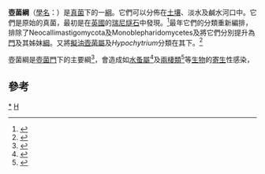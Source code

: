 {{Automatic taxobox
| taxon = Chytridiomycetes
| authority = [[湯瑪斯·卡弗利爾-史密斯|Caval.-Sm]]<ref>{{cite journal en|author=Thomas Cavalier-Smith|year=1998|title=A revised six-kingdom system of Life|journal=Biol. Rev. Camb. Philos. Soc.|volume=73|pages=203–66|doi=10.1017/S0006323198005167}}</ref>
| fossil_range= [[泥盆紀|泥盆紀]]早期至現今
| image = Batrachochytrium dendrobatidis.jpg
| image_caption = 造成[[兩棲類|兩棲類]]感染的[[蛙壺菌|蛙壺菌]]。
| subdivision_ranks = [[目|目]]
| subdivision = 
* [[壺菌目|壺菌目]] Chytridiales
* Rhizophydiales
* [[小壺菌目|小壺菌目]] Spizellomycetales
}}

'''壺菌綱'''（[[學名|學名]]：{{lang|la|Chytridiomycetes}}）是[[真菌|真菌]]下的一[[綱|綱]]。它們可以分佈在[[土壤|土壤]]、淡水及鹹水河口中。它們是原始的真菌，最初是在[[英國|英國]]的[[瑞尼燧石|瑞尼燧石]]中發現。<ref name=Taylor1992>{{cite journal en|author=Taylor, T.N.|coauthors=Remy, W.; Hass, H.|year=1992|title=Fungi from the Lower Devonian Rhynie chert: Chytridiomycetes|journal=American Journal of Botany|volume=79|issue=11|pages=1233–41|url=http://links.jstor.org/sici?sici=0002-9122(199211)79:11%3C1233:FFTLDR%3E2.0.CO;2-B|accessdate=2008-05-15|doi=10.2307/2445050}}</ref>最年它們的分類重新編排，排除了Neocallimastigomycota及Monoblepharidomycetes及將它們分別提升為[[門|門]]及其姊妹[[綱|綱]]。又將[[擬油壺菌屬|擬油壺菌屬]]及''Hypochytrium''分類在其下。<ref>{{cite journal en|author=Hibbett, D.S., ''et al.''|title=A higher level phylogenetic classification of the Fungi|volume=111|issue=5|pages=509–47|doi=10.1016/j.mycres.2007.03.004|journal=Mycological Research|date=March 2007}}</ref>

壺菌綱是[[壺菌門|壺菌門]]下的主要綱<ref name=Sharma2005>{{cite book en|author=Sharma,P.D.|year=2005|title=Fungi and Allied Organisms|publisher=Alpha Science Int'l Ltd|pages=545|url=http://books.google.com/books?id=ZJwWEMbJ0qYC&printsec=frontcover&source=gbs_summary_r&cad=0|access-date=2009-09-14|archive-date=2014-06-27|archive-url=https://web.archive.org/web/20140627074612/http://books.google.com/books?id=ZJwWEMbJ0qYC&printsec=frontcover&source=gbs_summary_r&cad=0|dead-url=no}}</ref>，會造成如[[水蚤屬|水蚤屬]]<ref name=Johnson2009>{{cite journal en|author=Johnson, P.A, et al.|year=2009|title=Long-term disease dynamics in lakes: causes and consequences of chytrid infections in ''Daphnia'' populations|journal=Ecology|volume=90|pages=132–44|url=http://www.esajournals.org/doi/abs/10.1890/07-2071.1|doi=10.1890/07-2071.1}}{{Dead link|date=2019年4月 |bot=InternetArchiveBot |fix-attempted=yes }}</ref>及[[兩棲類|兩棲類]]<ref name=Berger1999>{{cite book en|author=Berger, L., et al.|year=1999|title=Chytrid Fungi and Amphibian Declines: Overview, Implications and Future Directions|id=Declines and Disappearances of Australian Frogs|pages=236|url=http://www.environment.gov.au/biodiversity/threatened/publications/pubs/frogs.pdf|unused_data=|editor=Campbell, A.|publisher=Environment Australia|deadurl=yes|archiveurl=https://web.archive.org/web/20070911123332/http://www.environment.gov.au/biodiversity/threatened/publications/pubs/frogs.pdf|archivedate=2007-09-11}}</ref>等[[生物|生物]]的[[寄生|寄生]]性感染，

==參考==
{{reflist}}
{{taxonbar}}
[[Category:壺菌綱|*]]
[[Category:壺菌門|H]]